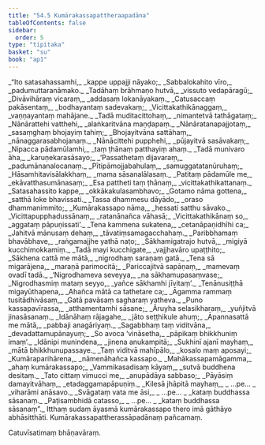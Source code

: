 ```yaml
---
title: "54.5 Kumārakassapattheraapadāna"
tableOfContents: false
sidebar:
  order: 5
type: "tipitaka"
basket: "su"
book: "ap1"
---
```



<DynamicBreadcrumb />

<Division number="150" book="ap1" bookNo="20" page="441">

<Paragraph number="7105" type="verses" book="ap1">
_“Ito satasahassamhi,_  
_kappe uppajji nāyako;_  
_Sabbalokahito vīro,_  
_padumuttaranāmako._  

</Paragraph>

</Division>
<Division number="151" book="ap1" bookNo="20" page="441">

<Paragraph number="7106" type="verses" book="ap1">
_Tadāhaṃ brāhmaṇo hutvā,_  
_vissuto vedapāragū;_  
_Divāvihāraṃ vicaraṃ,_  
_addasaṃ lokanāyakaṃ._  

</Paragraph>

</Division>
<Division number="152" book="ap1" bookNo="20" page="441">

<Paragraph number="7107" type="verses" book="ap1">
_Catusaccaṃ pakāsentaṃ,_  
_bodhayantaṃ sadevakaṃ;_  
_Vicittakathikānaggaṃ,_  
_vaṇṇayantaṃ mahājane._  

</Paragraph>

</Division>
<Division number="153" book="ap1" bookNo="20" page="441">

<Paragraph number="7108" type="verses" book="ap1">
_Tadā muditacittohaṃ,_  
_nimantetvā tathāgataṃ;_  
_Nānārattehi vatthehi,_  
_alaṅkaritvāna maṇḍapaṃ._  

</Paragraph>

</Division>
<Division number="154" book="ap1" bookNo="20" page="442">

<Paragraph number="7109" type="verses" book="ap1">
_Nānāratanapajjotaṃ,_  
_sasaṃghaṃ bhojayiṃ tahiṃ;_  
_Bhojayitvāna sattāhaṃ,_  
_nānaggarasabhojanaṃ._  

</Paragraph>

</Division>
<Division number="155" book="ap1" bookNo="20" page="442">

<Paragraph number="7110" type="verses" book="ap1">
_Nānācittehi pupphehi,_  
_pūjayitvā sasāvakaṃ;_  
_Nipacca pādamūlamhi,_  
_taṃ ṭhānaṃ patthayiṃ ahaṃ._  

</Paragraph>

</Division>
<Division number="156" book="ap1" bookNo="20" page="442">

<Paragraph number="7111" type="verses" book="ap1">
_Tadā munivaro āha,_  
_karuṇekarasāsayo;_  
_‘Passathetaṃ dijavaraṃ,_  
_padumānanalocanaṃ._  

</Paragraph>

</Division>
<Division number="157" book="ap1" bookNo="20" page="442">

<Paragraph number="7112" type="verses" book="ap1">
_Pītipāmojjabahulaṃ,_  
_samuggatatanūruhaṃ;_  
_Hāsamhitavisālakkhaṃ,_  
_mama sāsanalālasaṃ._  

</Paragraph>

</Division>
<Division number="158" book="ap1" bookNo="20" page="442">

<Paragraph number="7113" type="verses" book="ap1">
_Patitaṃ pādamūle me,_  
_ekāvatthasumānasaṃ;_  
_Esa pattheti taṃ ṭhānaṃ,_  
_vicittakathikattanaṃ._  

</Paragraph>

</Division>
<Division number="159" book="ap1" bookNo="20" page="442">

<Paragraph number="7114" type="verses" book="ap1">
_Satasahassito kappe,_  
_okkākakulasambhavo;_  
_Gotamo nāma gottena,_  
_satthā loke bhavissati._  

</Paragraph>

</Division>
<Division number="160" book="ap1" bookNo="20" page="442">

<Paragraph number="7115" type="verses" book="ap1">
_Tassa dhammesu dāyādo,_  
_oraso dhammanimmito;_  
_Kumārakassapo nāma,_  
_hessati satthu sāvako._  

</Paragraph>

</Division>
<Division number="161" book="ap1" bookNo="20" page="442">

<Paragraph number="7116" type="verses" book="ap1">
_Vicittapupphadussānaṃ,_  
_ratanānañca vāhasā;_  
_Vicittakathikānaṃ so,_  
_aggataṃ pāpuṇissati’._  

</Paragraph>

</Division>
<Division number="162" book="ap1" bookNo="20" page="442">

<Paragraph number="7117" type="verses" book="ap1">
_Tena kammena sukatena,_  
_cetanāpaṇidhīhi ca;_  
_Jahitvā mānusaṃ dehaṃ,_  
_tāvatiṃsamagacchahaṃ._  

</Paragraph>

</Division>
<Division number="163" book="ap1" bookNo="20" page="442">

<Paragraph number="7118" type="verses" book="ap1">
_Paribbhamaṃ bhavābhave,_  
_raṅgamajjhe yathā naṭo;_  
_Sākhamigatrajo hutvā,_  
_migiyā kucchimokkamiṃ._  

</Paragraph>

</Division>
<Division number="164" book="ap1" bookNo="20" page="442">

<Paragraph number="7119" type="verses" book="ap1">
_Tadā mayi kucchigate,_  
_vajjhavāro upaṭṭhito;_  
_Sākhena cattā me mātā,_  
_nigrodhaṃ saraṇaṃ gatā._  

</Paragraph>

</Division>
<Division number="165" book="ap1" bookNo="20" page="442">

<Paragraph number="7120" type="verses" book="ap1">
_Tena sā migarājena,_  
_maraṇā parimocitā;_  
_Pariccajitvā sapāṇaṃ,_  
_mamevaṃ ovadī tadā._  

</Paragraph>

</Division>
<Division number="166" book="ap1" bookNo="20" page="442">

<Paragraph number="7121" type="verses" book="ap1">
_‘Nigrodhameva seveyya,_  
_na sākhamupasaṃvase;_  
_Nigrodhasmiṃ mataṃ seyyo,_  
_yañce sākhamhi jīvitaṃ’._  

</Paragraph>

</Division>
<Division number="167" book="ap1" bookNo="20" page="443">

<Paragraph number="7122" type="verses" book="ap1">
_Tenānusiṭṭhā migayūthapena,_  
_Ahañca mātā ca tathetare ca;_  
_Āgamma rammaṃ tusitādhivāsaṃ,_  
_Gatā pavāsaṃ sagharaṃ yatheva._  

</Paragraph>

</Division>
<Division number="168" book="ap1" bookNo="20" page="443">

<Paragraph number="7123" type="verses" book="ap1">
_Puno kassapavīrassa,_  
_atthamentamhi sāsane;_  
_Āruyha selasikharaṃ,_  
_yuñjitvā jinasāsanaṃ._  

</Paragraph>

</Division>
<Division number="169" book="ap1" bookNo="20" page="443">

<Paragraph number="7124" type="verses" book="ap1">
_Idānāhaṃ rājagahe,_  
_jāto seṭṭhikule ahuṃ;_  
_Āpannasattā me mātā,_  
_pabbaji anagāriyaṃ._  

</Paragraph>

</Division>
<Division number="170" book="ap1" bookNo="20" page="443">

<Paragraph number="7125" type="verses" book="ap1">
_Sagabbhaṃ taṃ viditvāna,_  
_devadattamupānayuṃ;_  
_So avoca ‘vināsetha,_  
_pāpikaṃ bhikkhuniṃ imaṃ’._  

</Paragraph>

</Division>
<Division number="171" book="ap1" bookNo="20" page="443">

<Paragraph number="7126" type="verses" book="ap1">
_Idānipi munindena,_  
_jinena anukampitā;_  
_Sukhinī ajanī mayhaṃ,_  
_mātā bhikkhunupassaye._  

</Paragraph>

</Division>
<Division number="172" book="ap1" bookNo="20" page="443">

<Paragraph number="7127" type="verses" book="ap1">
_Taṃ viditvā mahīpālo,_  
_kosalo maṃ aposayi;_  
_Kumāraparihārena,_  
_nāmenāhañca kassapo._  

</Paragraph>

</Division>
<Division number="173" book="ap1" bookNo="20" page="443">

<Paragraph number="7128" type="verses" book="ap1">
_Mahākassapamāgamma,_  
_ahaṃ kumārakassapo;_  
_Vammikasadisaṃ kāyaṃ,_  
_sutvā buddhena desitaṃ._  

</Paragraph>

</Division>
<Division number="174" book="ap1" bookNo="20" page="443">

<Paragraph number="7129" type="verses" book="ap1">
_Tato cittaṃ vimucci me,_  
_anupādāya sabbaso;_  
_Pāyāsiṃ damayitvāhaṃ,_  
_etadaggamapāpuṇiṃ._  

</Paragraph>

</Division>
<Division number="175" book="ap1" bookNo="20" page="443">

<Paragraph number="7130" type="verses" book="ap1">
_Kilesā jhāpitā mayhaṃ,_  
_ …pe… _  
_viharāmi anāsavo._  

</Paragraph>

</Division>
<Division number="176" book="ap1" bookNo="20" page="443">

<Paragraph number="7131" type="verses" book="ap1">
_Svāgataṃ vata me āsi,_  
_ …pe… _  
_kataṃ buddhassa sāsanaṃ._  

</Paragraph>

</Division>
<Division number="177" book="ap1" bookNo="20" page="443">

<Paragraph number="7132" type="verses" book="ap1">
_Paṭisambhidā catasso,_  
_ …pe… _  
_kataṃ buddhassa sāsanaṃ”._  

</Paragraph>

<Paragraph number="7133" book="ap1">
Itthaṃ sudaṃ āyasmā kumārakassapo thero imā gāthāyo abhāsitthāti.

</Paragraph>
</Division>

<Paragraph number="7134" type="center" book="ap1">
Kumārakassapattherassāpadānaṃ pañcamaṃ.

  
Catuvīsatimaṃ bhāṇavāraṃ.
</Paragraph>